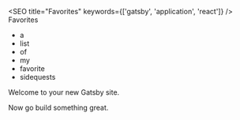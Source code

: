 
<SEO title="Favorites" keywords={['gatsby', 'application', 'react']} />
<CoverImage src={fire} page>Favorites</CoverImage>

- a
- list
- of
- my
- favorite
- sidequests

Welcome to your new Gatsby site.

Now go build something great.

<div style={{ maxWidth: '300px', marginBottom: '1.45rem' }}>
  <Image />
</div>
